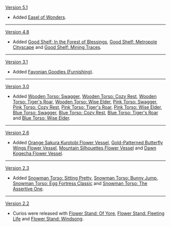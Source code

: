 {{Change History/Header}}
[[Version 5.1]]
* Added [[Easel of Wonders]].
----
[[Version 4.8]]
* Added [[Good Shelf: In the Forest of Blessings]], [[Good Shelf: Metropole Cityscape]] and [[Good Shelf: Mining Traces]].
----
[[Version 3.1]]
* Added [[Favonian Goodies (Furnishing)]].
----
[[Version 3.0]]
* Added [[Wooden Torso: Swagger]], [[Wooden Torso: Cozy Rest]], [[Wooden Torso: Tiger's Roar]], [[Wooden Torso: Wise Elder]], [[Pink Torso: Swagger]], [[Pink Torso: Cozy Rest]], [[Pink Torso: Tiger's Roar]], [[Pink Torso: Wise Elder]], [[Blue Torso: Swagger]], [[Blue Torso: Cozy Rest]], [[Blue Torso: Tiger's Roar]] and [[Blue Torso: Wise Elder]].
----
[[Version 2.6]]
* Added [[Orange Sakura Kurotobi Flower Vessel]], [[Gold-Patterned Butterfly Wings Flower Vessel]], [[Mountain Silhouettes Flower Vessel]] and [[Dawn Kogecha Flower Vessel]].
----
[[Version 2.3]]
* Added [[Snowman Torso: Sitting Pretty]], [[Snowman Torso: Bunny Jump]], [[Snowman Torso: Egg Fortress Classic]] and [[Snowman Torso: The Assertive One]].
----
[[Version 2.2]]
* Curios were released with [[Flower Stand: Of Yore]], [[Flower Stand: Fleeting Life]] and [[Flower Stand: Windsong]].